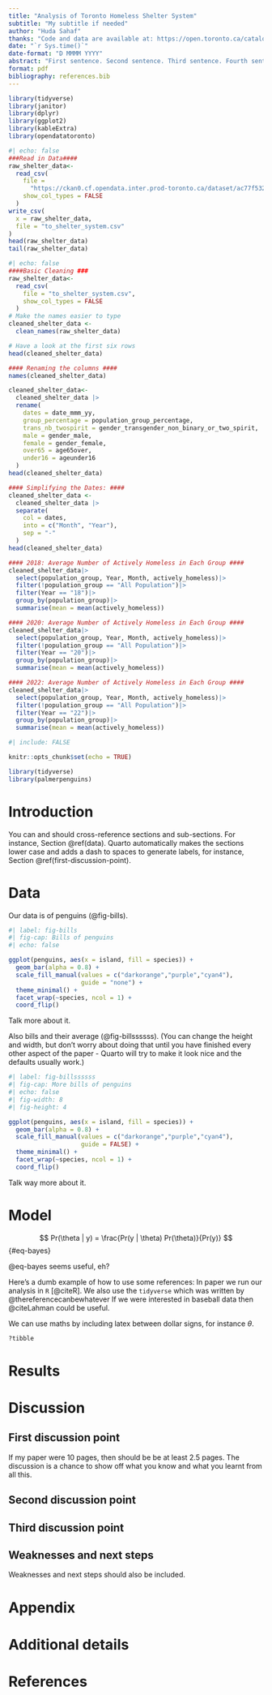 ```yaml
---
title: "Analysis of Toronto Homeless Shelter System"
subtitle: "My subtitle if needed"
author: "Huda Sahaf"
thanks: "Code and data are available at: https://open.toronto.ca/catalogue/."
date: "`r Sys.time()`"
date-format: "D MMMM YYYY"
abstract: "First sentence. Second sentence. Third sentence. Fourth sentence."
format: pdf
bibliography: references.bib
---
```


```r
library(tidyverse)
library(janitor)
library(dplyr)
library(ggplot2)
library(kableExtra)
library(opendatatoronto)
```

```r
#| echo: false
###Read in Data####
raw_shelter_data<-
  read_csv(
    file = 
      "https://ckan0.cf.opendata.inter.prod-toronto.ca/dataset/ac77f532-f18b-427c-905c-4ae87ce69c93/resource/237d5eff-ba47-46c4-8717-a92a802abdf7/download/toronto-shelter-system-flow.csv",
    show_col_types = FALSE
  )
write_csv(
  x = raw_shelter_data,
  file = "to_shelter_system.csv"
)
head(raw_shelter_data)
tail(raw_shelter_data)
```

```r
#| echo: false
####Basic Cleaning ###
raw_shelter_data<-
  read_csv(
    file = "to_shelter_system.csv",
    show_col_types = FALSE
  )
# Make the names easier to type
cleaned_shelter_data <-
  clean_names(raw_shelter_data)

# Have a look at the first six rows
head(cleaned_shelter_data)
```

```r
#### Renaming the columns ####
names(cleaned_shelter_data)

cleaned_shelter_data<-
  cleaned_shelter_data |>
  rename(
    dates = date_mmm_yy,
    group_percentage = population_group_percentage,
    trans_nb_twospirit = gender_transgender_non_binary_or_two_spirit,
    male = gender_male,
    female = gender_female,
    over65 = age65over,
    under16 = ageunder16
  )
head(cleaned_shelter_data)
```

```r
#### Simplifying the Dates: #### 
cleaned_shelter_data <-
  cleaned_shelter_data |>
  separate(
    col = dates,
    into = c("Month", "Year"),
    sep = "-"
  )
head(cleaned_shelter_data)
```

```r
#### 2018: Average Number of Actively Homeless in Each Group ####
cleaned_shelter_data|>
  select(population_group, Year, Month, actively_homeless)|>
  filter(!population_group == "All Population")|>
  filter(Year == "18")|>
  group_by(population_group)|>
  summarise(mean = mean(actively_homeless))

```

```r
#### 2020: Average Number of Actively Homeless in Each Group ####
cleaned_shelter_data|>
  select(population_group, Year, Month, actively_homeless)|>
  filter(!population_group == "All Population")|>
  filter(Year == "20")|>
  group_by(population_group)|>
  summarise(mean = mean(actively_homeless))
```

```r
#### 2022: Average Number of Actively Homeless in Each Group ####
cleaned_shelter_data|>
  select(population_group, Year, Month, actively_homeless)|>
  filter(!population_group == "All Population")|>
  filter(Year == "22")|>
  group_by(population_group)|>
  summarise(mean = mean(actively_homeless))
```


```r
#| include: FALSE

knitr::opts_chunk$set(echo = TRUE)

library(tidyverse)
library(palmerpenguins)
```


# Introduction

You can and should cross-reference sections and sub-sections. For instance, Section \@ref(data). Quarto automatically makes the sections lower case and adds a dash to spaces to generate labels, for instance, Section \@ref(first-discussion-point). 



# Data

Our data is of penguins (@fig-bills).

```r
#| label: fig-bills
#| fig-cap: Bills of penguins
#| echo: false

ggplot(penguins, aes(x = island, fill = species)) +
  geom_bar(alpha = 0.8) +
  scale_fill_manual(values = c("darkorange","purple","cyan4"),
                    guide = "none") +
  theme_minimal() +
  facet_wrap(~species, ncol = 1) +
  coord_flip()
```

Talk more about it.

Also bills and their average (@fig-billssssss). (You can change the height and width, but don't worry about doing that until you have finished every other aspect of the paper - Quarto will try to make it look nice and the defaults usually work.)

```r
#| label: fig-billssssss
#| fig-cap: More bills of penguins
#| echo: false
#| fig-width: 8
#| fig-height: 4

ggplot(penguins, aes(x = island, fill = species)) +
  geom_bar(alpha = 0.8) +
  scale_fill_manual(values = c("darkorange","purple","cyan4"),
                    guide = FALSE) +
  theme_minimal() +
  facet_wrap(~species, ncol = 1) +
  coord_flip()
```

Talk way more about it. 



# Model

$$
Pr(\theta | y) = \frac{Pr(y | \theta) Pr(\theta)}{Pr(y)}
$$ {#eq-bayes}

@eq-bayes seems useful, eh?

Here's a dumb example of how to use some references: In paper we run our analysis in `R` [@citeR]. We also use the `tidyverse` which was written by @thereferencecanbewhatever If we were interested in baseball data then @citeLahman could be useful. 

We can use maths by including latex between dollar signs, for instance $\theta$.

```r
?tibble
```

# Results

# Discussion

## First discussion point

If my paper were 10 pages, then should be be at least 2.5 pages. The discussion is a chance to show off what you know and what you learnt from all this. 

## Second discussion point

## Third discussion point

## Weaknesses and next steps

Weaknesses and next steps should also be included.

\newpage

\appendix

# Appendix {-}


# Additional details


\newpage


# References


